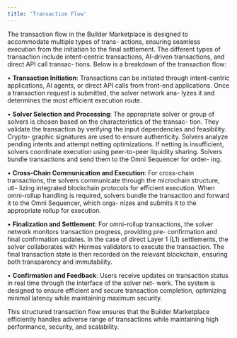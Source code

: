 ```yaml
---
title: 'Transaction Flow'
---
```


The transaction flow in the Builder Marketplace is designed to accommodate multiple types of trans-
actions, ensuring seamless execution from the initiation to the final settlement. The different types
of transaction include intent-centric transactions, AI-driven transactions, and direct API call transac-
tions. Below is a breakdown of the transaction flow:

• **Transaction Initiation**:
Transactions can be initiated through intent-centric applications, AI agents, or direct API calls
from front-end applications. Once a transaction request is submitted, the solver network ana-
lyzes it and determines the most efficient execution route.

• **Solver Selection and Processing**:
The appropriate solver or group of solvers is chosen based on the characteristics of the transac-
tion. They validate the transaction by verifying the input dependencies and feasibility. Crypto-
graphic signatures are used to ensure authenticity. Solvers analyze pending intents and attempt
netting optimizations. If netting is insufficient, solvers coordinate execution using peer-to-peer
liquidity sharing. Solvers bundle transactions and send them to the Omni Sequencer for order-
ing.

• **Cross-Chain Communication and Execution**:
For cross-chain transactions, the solvers communicate through the microchain structure, uti-
lizing integrated blockchain protocols for efficient execution. When omni-rollup handling is
required, solvers bundle the transaction and forward it to the Omni Sequencer, which orga-
nizes and submits it to the appropriate rollup for execution.

• **Finalization and Settlement**:
For omni-rollup transactions, the solver network monitors transaction progress, providing pre-
confirmation and final confirmation updates. In the case of direct Layer 1 (L1) settlements, the
solver collaborates with Hermes validators to execute the transaction. The final transaction
state is then recorded on the relevant blockchain, ensuring both transparency and immutability.

• **Confirmation and Feedback**: Users receive updates on transaction status in real time through the interface of the solver net-
work. The system is designed to ensure efficient and secure transaction completion, optimizing
minimal latency while maintaining maximum security.

This structured transaction flow ensures that the Builder Marketplace efficiently handles adiverse
range of transactions while maintaining high performance, security, and scalability.